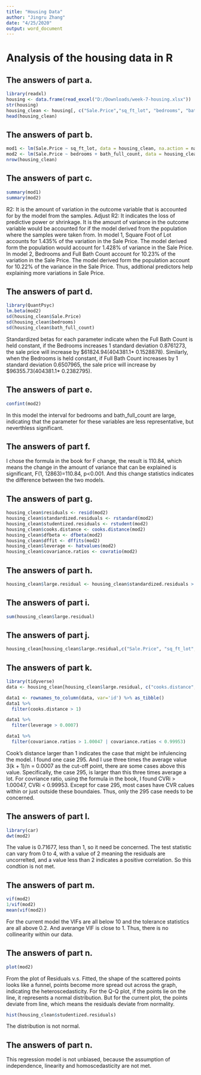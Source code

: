 ---
title: "Housing Data"
author: "Jingru Zhang"
date: "4/25/2020"
output: word_document
---

# Analysis of the housing data in R
## The answers of part a.
```{r}
library(readxl)
housing <- data.frame(read_excel("D:/Downloads/week-7-housing.xlsx"))
str(housing)
housing_clean <- housing[, c("Sale.Price","sq_ft_lot", "bedrooms", "bath_full_count")]
head(housing_clean)

```

## The answers of part b.
```{r}
mod1 <- lm(Sale.Price ~ sq_ft_lot, data = housing_clean, na.action = na.exclude)
mod2 <- lm(Sale.Price ~ bedrooms + bath_full_count, data = housing_clean, na.action = na.exclude)
nrow(housing_clean)
```

## The answers of part c.
```{r}
summary(mod1)
summary(mod2)
```

R2: It is the amount of variation in the outcome variable that is accounted for by the model from the samples.
Adjust R2: It indicates the loss of predictive power or shrinkage. It is the amount of variance in the outcome variable would be accounted for if the model derived from the population where the samples were taken from.
In model 1, Square Foot of Lot accounts for 1.435% of the variation in the Sale Price. The model derived form the population would account for 1.428% of variance in the Sale Price. In model 2, Bedrooms and Full Bath Count account for 10.23% of the variation in the Sale Price. The model derived form the population account for 10.22% of the variance in the Sale Price. Thus, addtional predictors help explaining more variations in Sale Price.

## The answers of part d.
```{r cars}
library(QuantPsyc)
lm.beta(mod2)
sd(housing_clean$Sale.Price)
sd(housing_clean$bedrooms)
sd(housing_clean$bath_full_count)
```

Standardized betas for each parameter indicate when the Full Bath Count is held constant, if the Bedrooms increases 1 standard deviation 0.8761273, the sale price will increase by $61824.94(404381.1* 0.1528878). Similarly, when the Bedrooms is held constant, if Full Bath Count increases by 1 standard deviation 0.6507965, the sale price will increase by $96355.73(404381.1* 0.2382795).

## The answers of part e.
```{r pressure, echo=FALSE}
confint(mod2)
```

In this model the interval for bedrooms and bath_full_count are large, indicating that the parameter for these variables are less representative, but neverthless significant.
 
## The answers of part f.
I chose the formula in the book for F change, the result is 110.84, which means the change in the amount of variance that can be explained is significant, F(1, 12863)=110.84, p<0.001. And this change statistics indicates the difference between the two models.

## The answers of part g.
```{r}
housing_clean$residuals <- resid(mod2)
housing_clean$standardized.residuals <- rstandard(mod2)
housing_clean$studentized.residuals <- rstudent(mod2)
housing_clean$cooks.distance <- cooks.distance(mod2)
housing_clean$dfbeta <- dfbeta(mod2)
housing_clean$dffit <- dffits(mod2)
housing_clean$leverage <- hatvalues(mod2)
housing_clean$covariance.ratios <- covratio(mod2)

```

## The answers of part h.
```{r}
housing_clean$large.residual <- housing_clean$standardized.residuals > 2 |housing_clean$standardized.residuals < -2

```

## The answers of part i.
```{r}
sum(housing_clean$large.residual)
```

## The answers of part j.
```{r}
housing_clean[housing_clean$large.residual,c("Sale.Price", "sq_ft_lot", "bedrooms", "bath_full_count", "standardized.residuals")]
```

## The answers of part k.
```{r}
library(tidyverse)
data <- housing_clean[housing_clean$large.residual, c("cooks.distance", "leverage", "covariance.ratios")] 

data1 <- rownames_to_column(data, var='id') %>% as_tibble()
data1 %>%
  filter(cooks.distance > 1)

data1 %>%
  filter(leverage > 0.0007)

data1 %>%
  filter(covariance.ratios > 1.00047 | covariance.ratios < 0.99953)

```

Cook's distance larger than 1 indicates the case that might be infulencing the model. I found one case 295. And I use three times the average value 3(k + 1)/n = 0.0007 as the cut-off point, there are some cases above this value. Specifically, the case 295, is larger than this three times average a lot. For covriance ratio, using the formula in the book, I found CVRi > 1.00047, CVRi < 0.99953. Except for case 295, most cases have CVR calues within or just outside these boundaies. Thus, only the 295 case needs to be concerned.

## The answers of part l.
```{r}
library(car)
dwt(mod2)
```

The value is 0.71677, less than 1, so it need be concerned. The test statistic can vary from 0 to 4, with a value of 2 meaning the residuals are uncorrelted, and a value less than 2 indicates a positive correlation. So this condtion is not met. 

## The answers of part m.
```{r}
vif(mod2)
1/vif(mod2)
mean(vif(mod2))
```

For the current model the VIFs are all below 10 and the tolerance statistics are all above 0.2. And averange VIF is close to 1. Thus, there is no collinearity within our data.

## The answers of part n.
```{r}
plot(mod2)
```

From the plot of Residuals v.s. Fitted, the shape of the scattered points looks like a funnel, points become more spread out across the graph, indicating the heteroscedasticity. For the Q-Q plot, if the points lie on the line, it represents a normal distribution. But for the current plot, the points deviate from line, which means the residuals deviate from normality.

```{r}
hist(housing_clean$studentized.residuals)
```

The distribution is not normal.

## The answers of part n.
This regression model is not unbiased, because the assumption of independence, linearity and homoscedasticity are not met.
